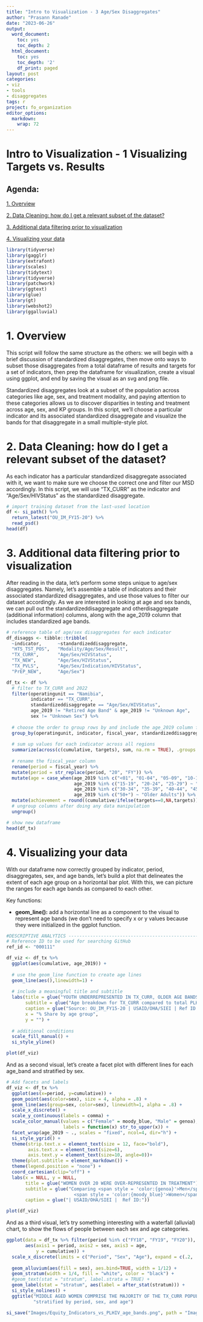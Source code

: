 ```yaml
---
title: "Intro to Visualization - 3 Age/Sex Disaggregates"
author: "Prasann Ranade"
date: "2023-06-26"
output:
  word_document:
    toc: yes
    toc_depth: 2
  html_document:
    toc: yes
    toc_depth: '2'
    df_print: paged
layout: post
categories:
- viz
- tools
- disaggregates
tags: r
project: fo_organization
editor_options:
  markdown:
    wrap: 72
---
```


# Intro to Visualization - 1 Visualizing Targets vs. Results

## Agenda:

[1. Overview]

[2. Data Cleaning: how do I get a relevant subset of the dataset?]

[3. Additional data filtering prior to visualization]

[4. Visualizing your data]

``` r
library(tidyverse)
library(gagglr)
library(extrafont)
library(scales)
library(tidytext)
library(tidyverse)
library(patchwork)
library(ggtext)
library(glue)
library(gt)
library(webshot2)
library(ggalluvial)
```

# 1. Overview

This script will follow the same structure as the others: we will begin with a brief discussion of standardized disaggregates, then move onto ways to subset those disaggregates from a total dataframe of results and targets for a set of indicators, then prep the dataframe for visualization, create a visual using ggplot, and end by saving the visual as an svg and png file.

Standardized disaggregates look at a subset of the population across categories like age, sex, and treatment modality, and paying attention to these categories allows us to discover disparities in testing and treatment across age, sex, and KP groups. In this script, we'll choose a particular indicator and its associated standardized disaggregate and visualize the bands for that disaggregate in a small multiple-style plot.

# 2. Data Cleaning: how do I get a relevant subset of the dataset?

As each indicator has a particular standardized disaggregate associated with it, we want to make sure we choose the correct one and filter our MSD accordingly. In this script, we will use "TX_CURR" as the indicator and "Age/Sex/HIVStatus" as the standardized disaggregate.

``` r
# import training dataset from the last-used location
df <- si_path() %>% 
  return_latest("OU_IM_FY15-20") %>% 
  read_psd() 
head(df)
```

# 3. Additional data filtering prior to visualization

After reading in the data, let's perform some steps unique to age/sex disaggregates. Namely, let's assemble a table of indicators and their associated standardized disaggregates, and use those values to filter our dataset accordingly. As we are interested in looking at age and sex bands, we can pull out the standardizeddisaggregate and otherdisaggregate (additional information) columns, along with the age_2019 column that includes standardized age bands.

``` r
# reference table of age/sex disaggregates for each indicator
df_disaggs <- tibble::tribble(
  ~indicator,      ~standardizeddisaggregate,
  "HTS_TST_POS",   "Modality/Age/Sex/Result",
  "TX_CURR",       "Age/Sex/HIVStatus",
  "TX_NEW",        "Age/Sex/HIVStatus",
  "TX_PVLS",       "Age/Sex/Indication/HIVStatus",
  "PrEP_NEW",      "Age/Sex")

df_tx <- df %>% 
  # filter to TX_CURR and 2022
  filter(operatingunit == "Namibia",
         indicator == "TX_CURR",
         standardizeddisaggregate == "Age/Sex/HIVStatus",
         age_2019 != "Retired Age Band" & age_2019 != "Unknown Age",
         sex != "Unknown Sex") %>%
  
  # choose the order to group rows by and include the age_2019 column for age bands
  group_by(operatingunit, indicator, fiscal_year, standardizeddisaggregate, otherdisaggregate, sex, age_2019) %>% 
  
  # sum up values for each indicator across all regions 
  summarize(across(c(cumulative, targets), sum, na.rm = TRUE), .groups = "drop") %>% 
  
  # rename the fiscal_year column
  rename(period = fiscal_year) %>%
  mutate(period = str_replace(period, "20", "FY")) %>%
  mutate(age = case_when(age_2019 %in% c("<01", "01-04", "05-09", "10-14") ~ "Children", 
                         age_2019 %in% c("15-19", "20-24", "25-29") ~ "Youth",
                         age_2019 %in% c("30-34", "35-39", "40-44", "45-49") ~ "Middle Aged",
                         age_2019 %in% c("50+") ~ "Older Adults")) %>% 
  mutate(achievement = round((cumulative/ifelse(targets==0,NA,targets))*100, digits = 0)) %>% 
  # ungroup columns after doing any data manipulation
  ungroup()

# show new dataframe
head(df_tx)
```

# 4. Visualizing your data

With our dataframe now correctly grouped by indicator, period, disaggregates, sex, and age bands, let's build a plot that delineates the extent of each age group on a horizontal bar plot. With this, we can picture the ranges for each age bands as compared to each other.

Key functions:

-   **geom_line():** add a horizontal line as a component to the visual to represent age bands
    (we don't need to specify x or y values because they were initialized in the ggplot function.

``` r
#DESCRIPTIVE ANALYTICS ---------------------------------------------------
# Reference ID to be used for searching GitHub
ref_id <- "000111"

df_viz <- df_tx %>% 
  ggplot(aes(cumulative, age_2019)) +
  
  # use the geom_line function to create age lines
  geom_line(aes(),linewidth=1) +
  
  # include a meaningful title and subtitle
  labs(title = glue("YOUTH UNDERREPRESENTED IN TX_CURR, OLDER AGE BANDS OVERREPRESENTED"),
       subtitle = glue("Age breakdown for TX_CURR compared to total PLHIV"), 
       caption = glue("Source: OU_IM_FY15-20 | USAID/OHA/SIEI | Ref ID: 000111"),
       x = "% Share by age group",
       y = "") +
   
  # additional conditions
  scale_fill_manual() +
  si_style_yline()  

plot(df_viz)
```
And as a second visual, let's create a facet plot with different lines for each age_band and stratified by sex.

``` r
# Add facets and labels
df_viz <- df_tx %>% 
  ggplot(aes(x=period, y=cumulative)) + 
  geom_point(aes(color=sex), size = 4, alpha = .8) +
  geom_line(aes(group=sex, color=sex), linewidth=1, alpha = .8) +
  scale_x_discrete() +
  scale_y_continuous(labels = comma) +
  scale_color_manual(values = c("Female" = moody_blue, "Male" = genoa),
                     labels = function(x) str_to_upper(x)) +
  facet_wrap(age_2019 ~ ., scales = "fixed", ncol=4, dir="h") +
  si_style_ygrid() +
  theme(strip.text.x = element_text(size = 12, face="bold"),
        axis.text.x = element_text(size=6),
        axis.text.y = element_text(size=10, angle=0))+
  theme(plot.subtitle = element_markdown()) +
  theme(legend.position = "none") +
  coord_cartesian(clip="off") +
  labs(x = NULL, y = NULL,
       title = glue("WOMEN OVER 20 WERE OVER-REPRESENTED IN TREATMENT"),
       subtitle = glue("Comparing <span style = 'color:{genoa}'>Men</span> and 
                         <span style = 'color:{moody_blue}'>Women</span> in Namibia across FY15-20"),
       caption = glue("| USAID/OHA/SIEI |  Ref ID:"))

plot(df_viz)
```

And as a third visual, let's try something interesting with a waterfall (alluvial) chart, to show
the flows of people between each sex and age categories.

``` r
ggplot(data = df_tx %>% filter(period %in% c("FY18", "FY19", "FY20")),
       aes(axis1 = period, axis2 = sex, axis3 = age,
           y = cumulative)) +
  scale_x_discrete(limits = c("Period", "Sex", "Age"), expand = c(.2, .05)) + xlab("Demographic") +
  
  geom_alluvium(aes(fill = sex), aes.bind=TRUE, width = 1/12) +
  geom_stratum(width = 1/4, fill = "white", color = "black") +
  #geom_text(stat = "stratum", label.strata = TRUE) +
  geom_label(stat = "stratum", aes(label = after_stat(stratum))) +
  si_style_nolines() +
  ggtitle("MIDDLE AGED WOMEN COMPRISE THE MAJORITY OF THE TX_CURR POPULATION",
          "stratified by period, sex, and age")
```

``` r
si_save("Images/Equity_Indicators_vs_PLHIV_age_bands.png", path = "Images")
```
